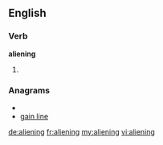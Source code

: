 ==English==
===Verb===
'''aliening'''
# {{present participle of|[[alien]]}}

===Anagrams===
* {{alphagram|aegiilnn}}
* [[gain line#English|gain line]]

[[de:aliening]]
[[fr:aliening]]
[[my:aliening]]
[[vi:aliening]]